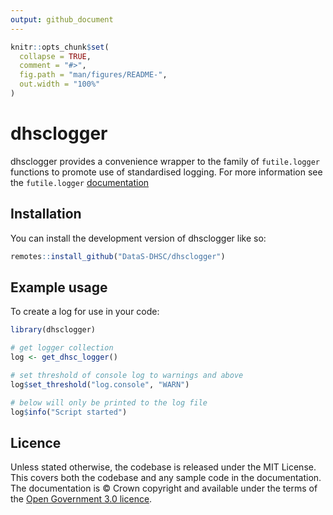 ```yaml
---
output: github_document
---
```


<!-- README.md is generated from README.Rmd. Please edit that file -->

```r
knitr::opts_chunk$set(
  collapse = TRUE,
  comment = "#>",
  fig.path = "man/figures/README-",
  out.width = "100%"
)
```

# dhsclogger

dhsclogger provides a convenience wrapper to the family of `futile.logger`
functions to promote use of standardised logging. For more information
see the `futile.logger` [documentation](https://github.com/zatonovo/futile.logger)

## Installation

You can install the development version of dhsclogger like so:

``` r
remotes::install_github("DataS-DHSC/dhsclogger")
```

## Example usage

To create a log for use in your code:

```r
library(dhsclogger)

# get logger collection
log <- get_dhsc_logger()

# set threshold of console log to warnings and above
log$set_threshold("log.console", "WARN")

# below will only be printed to the log file
log$info("Script started")

```

## Licence

Unless stated otherwise, the codebase is released under the MIT License. This 
covers both the codebase and any sample code in the documentation. The 
documentation is © Crown copyright and available under the terms of the [Open 
Government 3.0 licence](https://www.nationalarchives.gov.uk/doc/open-government-licence/version/3/).
